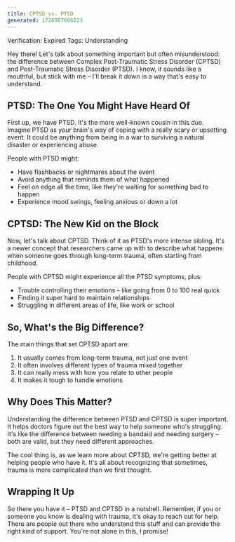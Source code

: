 ```yaml
---
title: CPTSD vs. PTSD
generated: 1726987606223
---
```


Verification: Expired
Tags: Understanding

Hey there! Let's talk about something important but often misunderstood: the difference between Complex Post-Traumatic Stress Disorder (CPTSD) and Post-Traumatic Stress Disorder (PTSD). I know, it sounds like a mouthful, but stick with me – I'll break it down in a way that's easy to understand.

## PTSD: The One You Might Have Heard Of

First up, we have PTSD. It's the more well-known cousin in this duo. Imagine PTSD as your brain's way of coping with a really scary or upsetting event. It could be anything from being in a war to surviving a natural disaster or experiencing abuse.

People with PTSD might:

- Have flashbacks or nightmares about the event
- Avoid anything that reminds them of what happened
- Feel on edge all the time, like they're waiting for something bad to happen
- Experience mood swings, feeling anxious or down a lot

## CPTSD: The New Kid on the Block

Now, let's talk about CPTSD. Think of it as PTSD's more intense sibling. It's a newer concept that researchers came up with to describe what happens when someone goes through long-term trauma, often starting from childhood.

People with CPTSD might experience all the PTSD symptoms, plus:

- Trouble controlling their emotions – like going from 0 to 100 real quick
- Finding it super hard to maintain relationships
- Struggling in different areas of life, like work or school

## So, What's the Big Difference?

The main things that set CPTSD apart are:

1. It usually comes from long-term trauma, not just one event
2. It often involves different types of trauma mixed together
3. It can really mess with how you relate to other people
4. It makes it tough to handle emotions

## Why Does This Matter?

Understanding the difference between PTSD and CPTSD is super important. It helps doctors figure out the best way to help someone who's struggling. It's like the difference between needing a bandaid and needing surgery – both are valid, but they need different approaches.

The cool thing is, as we learn more about CPTSD, we're getting better at helping people who have it. It's all about recognizing that sometimes, trauma is more complicated than we first thought.

## Wrapping It Up

So there you have it – PTSD and CPTSD in a nutshell. Remember, if you or someone you know is dealing with trauma, it's okay to reach out for help. There are people out there who understand this stuff and can provide the right kind of support. You're not alone in this, I promise!
